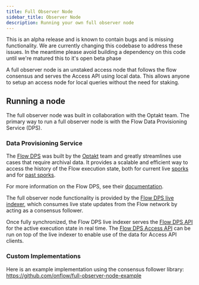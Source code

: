 ```yaml
---
title: Full Observer Node
sidebar_title: Observer Node
description: Running your own full observer node
---
```


<Callout type="warning">
  This is an alpha release and is known to contain bugs and is missing functionality. We are currently changing this codebase to address these issues. In the meantime please avoid building a dependency on this code until we're matured this to it's open beta phase
</Callout>

A full observer node is an unstaked access node that follows the flow consensus
and serves the Access API using local data. This allows anyone to setup an access
node for local queries without the need for staking.

## Running a node

The full observer node was built in collaboration with the Optakt team.
The primary way to run a full observer node is with the Flow Data Provisioning Service (DPS).

### Data Provisioning Service

The [Flow DPS](https://github.com/optakt/flow-dps/) was built by the [Optakt](https://www.optakt.io/) team
and greatly streamlines use cases that require archival data.
It provides a scalable and efficient way to access the history of the Flow execution state,
both for current live [sporks](./spork) and for [past sporks](./past-sporks).

For more information on the Flow DPS, see their [documentation](https://github.com/optakt/flow-dps/blob/master/README.md).

The full observer node functionality is provided by the [Flow DPS live indexer](https://github.com/optakt/flow-dps/tree/master/cmd/flow-dps-live),
which consumes live state updates from the Flow network by acting as a consensus follower.

Once fully synchronized, the Flow DPS live indexer serves the [Flow DPS API](https://github.com/optakt/flow-dps/blob/master/docs/dps-api.md)
for the active execution state in real time.
The [Flow DPS Access API](https://github.com/optakt/flow-dps-access) can be run on top of the live indexer to enable use of the data for Access API clients.

### Custom Implementations

Here is an example implementation using the consensus follower library: https://github.com/onflow/full-observer-node-example

